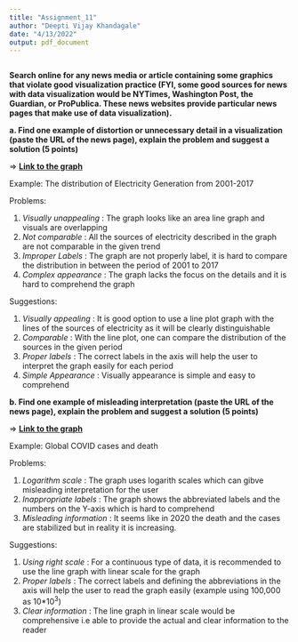 ```yaml
---
title: "Assignment_11"
author: "Deepti Vijay Khandagale"
date: "4/13/2022"
output: pdf_document
---
```


```r
```
**Search online for any news media or article containing some graphics that violate good
visualization practice (FYI, some good sources for news with data visualization would be
NYTimes, Washington Post, the Guardian, or ProPublica. These news websites provide
particular news pages that make use of data visualization).**

**a. Find one example of distortion or unnecessary detail in a visualization (paste the URL of
the news page), explain the problem and suggest a solution (5 points)**

=> **[Link to the graph](https://www.nytimes.com/interactive/2018/12/24/climate/how-electricity-generation-changed-in-your-state.html)**

Example: The distribution of Electricity Generation from 2001-2017

Problems:

1. *Visually unappealing* : The graph looks like an area line graph and visuals are overlapping
2. *Not comparable* : All the sources of electricity described in the graph are not comparable in the given trend
3. *Improper Labels* : The graph are not properly label, it is hard to compare the distribution in between the period of 2001 to 2017
4. *Complex appearance* : The graph lacks the focus on the details and it is hard to comprehend the graph

Suggestions:

1. *Visually appealing* : It is good option to use a line plot graph with the lines of the sources of electricity as it will be clearly distinguishable
2. *Comparable* : With the line plot, one can compare the distribution of the sources in the given period
3. *Proper labels* : The correct labels in the axis will help the user to interpret the graph easily for each period
4. *Simple Appearance* : Visually appearance is simple and easy to comprehend

**b. Find one example of misleading interpretation (paste the URL of the news page), explain
the problem and suggest a solution (5 points)**

=> **[Link to the graph](https://www.economist.com/graphic-detail/2020/09/29/the-world-marks-1m-deaths-from-covid-19)**


Example: Global COVID cases and death

Problems:

1. *Logarithm scale* : The graph uses logarith scales which can gibve misleading interpretation for the user
2. *Inappropriate labels* : The graph shows the abbreviated labels and the numbers on the Y-axis which is hard to comprehend
3. *Misleading information* : It seems like in 2020 the death and the cases are stabilized but in reality it is increasing.

Suggestions:

1. *Using right scale* : For a continuous type of data, it is recommended to use the line graph with linear scale for the graph
2. *Proper labels* : The correct labels and defining the abbreviations in the axis will help the user to read the graph easily (example using 100,000 as 10*10^3^)
4. *Clear information* : The line graph in linear scale would be comprehensive i.e able to provide the actual and clear information to the reader






